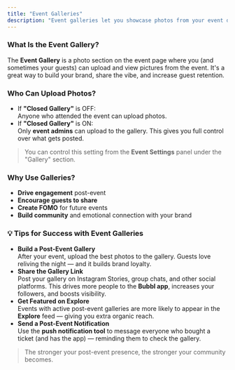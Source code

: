 ```yaml
---
title: "Event Galleries"
description: "Event galleries let you showcase photos from your event directly on the event page — helping guests relive the moment and keeping your community engaged."
---
```


### What Is the Event Gallery?

The **Event Gallery** is a photo section on the event page where you (and sometimes your guests) can upload and view pictures from the event. It's a great way to build your brand, share the vibe, and increase guest retention.

### Who Can Upload Photos?

- If **"Closed Gallery"** is OFF:\
  Anyone who attended the event can upload photos.
- If **"Closed Gallery"** is ON:\
  Only **event admins** can upload to the gallery. This gives you full control over what gets posted.

> You can control this setting from the **Event Settings** panel under the "Gallery" section.

### Why Use Galleries?

- **Drive engagement** post-event
- **Encourage guests to share**
- **Create FOMO** for future events
- **Build community** and emotional connection with your brand

### 💡 Tips for Success with Event Galleries

- **Build a Post-Event Gallery**\
  After your event, upload the best photos to the gallery. Guests love reliving the night — and it builds brand loyalty.
- **Share the Gallery Link**\
  Post your gallery on Instagram Stories, group chats, and other social platforms. This drives more people to the **Bubbl app**, increases your followers, and boosts visibility.
- **Get Featured on Explore**\
  Events with active post-event galleries are more likely to appear in the **Explore** feed — giving you extra organic reach.
- **Send a Post-Event Notification**\
  Use the **push notification tool** to message everyone who bought a ticket (and has the app) — reminding them to check the gallery.

> The stronger your post-event presence, the stronger your community becomes.